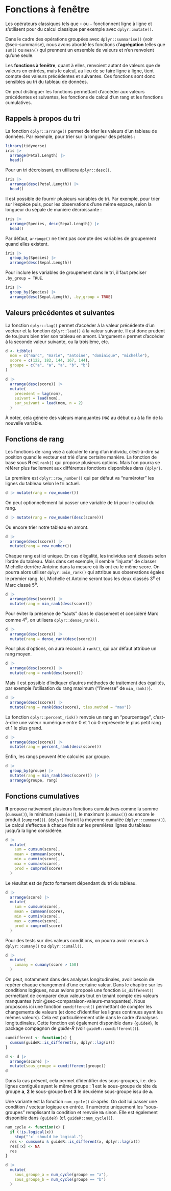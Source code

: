 # Fonctions à fenêtre {#sec-fonctions-a-fenetre}

Les opérateurs classiques tels que `+` ou `-` fonctionnent ligne à ligne et s'utilisent pour du calcul classique par exemple avec `dplyr::mutate()`.

Dans le cadre des opérations groupées avec `dplyr::summarise()` (voir @sec-summarise), nous avons abordé les fonctions d’**agrégation** telles que `sum()` ou `mean()` qui prennent un ensemble de valeurs et n'en renvoient qu'une seule.

Les **fonctions à fenêtre**, quant à elles, renvoient autant de valeurs que de valeurs en entrées, mais le calcul, au lieu de se faire ligne à ligne, tient compte des valeurs précédentes et suivantes. Ces fonctions sont donc sensibles au tri du tableau de données.

On peut distinguer les fonctions permettant d'accéder aux valeurs précédentes et suivantes, les fonctions de calcul d'un rang et les fonctions cumulatives.

## Rappels à propos du tri

La fonction `dplyr::arrange()` permet de trier les valeurs d'un tableau de données. Par exemple, pour trier sur la longueur des pétales :

```r
library(tidyverse)
iris |>
  arrange(Petal.Length) |> 
  head()
```

Pour un tri décroissant, on utilisera `dplyr::desc()`.

```r
iris |>
  arrange(desc(Petal.Length)) |> 
  head()
```

Il est possible de fournir plusieurs variables de tri. Par exemple, pour trier sur l'espèce puis, pour les observations d'une même espace, selon la longueur du sépale de manière décroissante :

```r
iris |>
  arrange(Species, desc(Sepal.Length)) |> 
  head()
```

Par défaut, `arrange()` ne tient pas compte des variables de groupement quand elles existent.

```r
iris |> 
  group_by(Species) |> 
  arrange(desc(Sepal.Length))
```

Pour inclure les variables de groupement dans le tri, il faut préciser `.by_group = TRUE`.

```r
iris |> 
  group_by(Species) |> 
  arrange(desc(Sepal.Length), .by_group = TRUE)
```

## Valeurs précédentes et suivantes

La fonction `dplyr::lag()` permet d'accéder à la valeur précédente d'un vecteur et la fonction `dplyr::lead()` à la valeur suivante. Il est donc prudent de toujours bien trier son tableau en amont. L'argument `n` permet d'accéder à la seconde valeur suivante, ou la troisième, etc.

```r
d <- tibble(
  nom = c("marc", "marie", "antoine", "dominique", "michelle"),
  score = c(122, 182, 144, 167, 144),
  groupe = c("a", "a", "a", "b", "b")
)

d |> 
  arrange(desc(score)) |> 
  mutate(
    precedent = lag(nom),
    suivant = lead(nom),
    sur_suivant = lead(nom, n = 2)
  )
```

À noter, cela génère des valeurs manquantes (`NA`) au début ou à la fin de la nouvelle variable.

## Fonctions de rang

Les fonctions de rang vise à calculer le rang d'un individu, c'est-à-dire sa position quand le vecteur est trié d'une certaine manière. La fonction de base sous **R** est `rank()` qui propose plusieurs options. Mais l'on pourra se référer plus facilement aux différentes fonctions disponibles dans `{dplyr}`.

La première est `dplyr::row_number()` qui par défaut va <q>numéroter</q> les lignes du tableau selon le tri actuel.

```r
d |> mutate(rang = row_number())
```

On peut optionnellement lui passer une variable de tri pour le calcul du rang.

```r
d |> mutate(rang = row_number(desc(score)))
```

Ou encore trier notre tableau en amont.

```r
d |> 
  arrange(desc(score)) |> 
  mutate(rang = row_number())
```

Chaque rang est ici unique. En cas d'égalité, les individus sont classés selon l'ordre du tableau. Mais dans cet exemple, il semble <q>injuste</q> de classer Michelle derrière Antoine dans la mesure où ils ont eu le même score. On pourra alors utiliser `dplyr::min_rank()` qui attribue aux observations égales le premier rang. Ici, Michelle et Antoine seront tous les deux classés 3<sup>e</sup> et Marc classé 5<sup>e</sup>.

```r
d |> 
  arrange(desc(score)) |> 
  mutate(rang = min_rank(desc(score)))
```

Pour éviter la présence de <q>sauts</q> dans le classement et considéré Marc comme 4<sup>e</sup>, on utilisera `dplyr::dense_rank()`.

```r
d |> 
  arrange(desc(score)) |> 
  mutate(rang = dense_rank(desc(score)))
```

Pour plus d'options, on aura recours à `rank()`, qui par défaut attribue un rang moyen.

```r
d |> 
  arrange(desc(score)) |> 
  mutate(rang = rank(desc(score)))
```

Mais il est possible d'indiquer d'autres méthodes de traitement des égalités, par exemple l'utilisation du rang maximum (<q>l'inverse</q> de `min_rank()`).

```r
d |> 
  arrange(desc(score)) |> 
  mutate(rang = rank(desc(score), ties.method = "max"))
```

La fonction `dplyr::percent_risk()` renvoie un rang en <q>pourcentage</q>, c'est-à-dire une valeur numérique entre 0 et 1 où 0 représente le plus petit rang et 1 le plus grand.

```r
d |> 
  arrange(desc(score)) |> 
  mutate(rang = percent_rank(desc(score)))
```

Enfin, les rangs peuvent être calculés par groupe.

```r
d |> 
  group_by(groupe) |>  
  mutate(rang = min_rank(desc(score))) |> 
  arrange(groupe, rang)
```

## Fonctions cumulatives

**R** propose nativement plusieurs fonctions cumulatives comme la somme (`cumsum()`), le minimum (`cummin()`), le maximum (`cummax()`) ou encore le produit (`cumprod()`). `{dplyr}` fournit la moyenne cumulée (`dplyr::cummean()`). Le calcul s'effectue à chaque fois sur les premières lignes du tableau jusqu'à la ligne considérée.

```r
d |> 
  mutate(
    sum = cumsum(score),
    mean = cummean(score),
    min = cummin(score),
    max = cummax(score),
    prod = cumprod(score)
  )
```

Le résultat est *de facto* fortement dépendant du tri du tableau.

```r
d |> 
  arrange(score) |> 
  mutate(
    sum = cumsum(score),
    mean = cummean(score),
    min = cummin(score),
    max = cummax(score),
    prod = cumprod(score)
  )
```

Pour des tests sur des valeurs conditions, on pourra avoir recours à `dplyr::cumany()` ou `dplyr::cumall()`.

```r
d |> 
  mutate(
    cumany = cumany(score > 150)
  )
```

On peut, notamment dans des analyses longitudinales, avoir besoin de repérer chaque changement d'une certaine valeur. Dans le chapitre sur les conditions logiques, nous avions proposé une fonction `is_different()` permettant de comparer deux valeurs tout en tenant compte des valeurs manquantes (voir @sec-comparaison-valeurs-manquantes). Nous proposons ici une fonction `cumdifferent()` permettant de compter les changements de valeurs (et donc d'identifier les lignes continues ayant les mêmes valeurs). Cela est particulièrement utile dans le cadre d'analyses longitudinales. Cette fonction est également disponible dans `{guideR}`, le package compagnon de *guide-R* (voir `guideR::cumdifferent()`).

```r
cumdifferent <- function(x) {
  cumsum(guideR::is_different(x, dplyr::lag(x)))
}
```

```r
d <- d |> 
  arrange(score) |> 
  mutate(sous_groupe = cumdifferent(groupe))
d
```

Dans la cas présent, cela permet d'identifier des sous-groupes, i.e. des lignes contiguës ayant le même groupe : **1** est le sous-groupe de tête du groupe **a**, **2** le sous-groupe **b** et **3** le deuxième sous-groupe issu de **a**.

Une variante est la fonction `num_cycle()` ci-après. On doit lui passer une condition / vecteur logique en entrée. Il numérote uniquement les <q>sous-groupes</q> remplissant la condition et renvoie `NA` sinon. Elle est également disponible dans `{guideR}` (cf. `guideR::num_cycle()`).


```r
num_cycle <- function(x) {
  if (!is.logical(x))
    stop("'x' should be logical.")
  res <- cumsum(x & guideR::is_different(x, dplyr::lag(x)))
  res[!x] <- NA
  res
}
```

```r
d |> 
  mutate(
    sous_groupe_a = num_cycle(groupe == "a"),
    sous_groupe_b = num_cycle(groupe == "b")
  )
```
